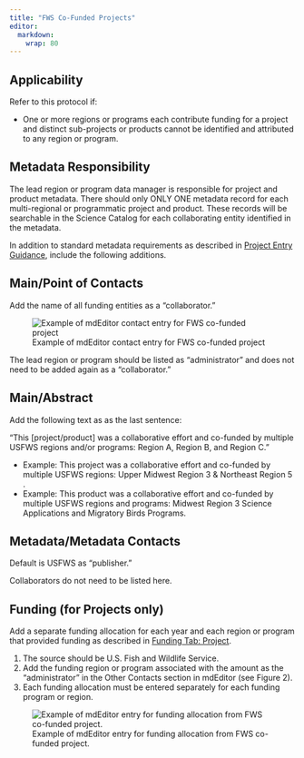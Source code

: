 ```yaml
---
title: "FWS Co-Funded Projects"
editor: 
  markdown: 
    wrap: 80
---
```


## Applicability

Refer to this protocol if:

-   One or more regions or programs each contribute funding for a project and
    distinct sub-projects or products cannot be identified and attributed to any
    region or program.

## Metadata Responsibility

The lead region or program data manager is responsible for project and product
metadata. There should only ONLY ONE metadata record for each multi-regional or
programmatic project and product. These records will be searchable in the
Science Catalog for each collaborating entity identified in the metadata.

In addition to standard metadata requirements as described in 
[Project Entry Guidance](../../project_entry_guidance/overview_project.qmd), 
include the  following additions.

## Main/Point of Contacts

Add the name of all funding entities as a “collaborator.”

![Example of mdEditor contact entry for FWS co-funded project](../../assets/example_contact_entry_fws_cofunded_project.png)

::: {.callout-note}
The lead region or program should be listed as
“administrator” and does not need to be added again as a “collaborator.” 
:::

## Main/Abstract

Add the following text as as the last sentence:

"This \[project/product\] was a collaborative effort and co-funded by multiple
USFWS regions and/or programs: Region A, Region B, and Region C.”

-   Example: This project was a collaborative effort and co-funded by multiple
    USFWS regions: Upper Midwest Region 3 & Northeast Region 5 .
-   Example: This product was a collaborative effort and co-funded by multiple
    USFWS regions and programs: Midwest Region 3 Science Applications and
    Migratory Birds Programs.

## Metadata/Metadata Contacts

Default is USFWS as “publisher.”

Collaborators do not need to be listed here.

## Funding (for Projects only)

Add a separate funding allocation for each year and each region or program that
provided funding as described in [Funding Tab:
Project](../../project_entry_guidance/funding_tab.qmd).

1.  The source should be U.S. Fish and Wildlife Service.
2.  Add the funding region or program associated with the amount as the
    “administrator” in the Other Contacts section in mdEditor (see Figure 2).
3.  Each funding allocation must be entered separately for each funding program
    or region.

![Example of mdEditor entry for funding allocation from FWS co-funded project.](../../assets/example_entry_funding_allocation_fws_cofunded_project.png)
